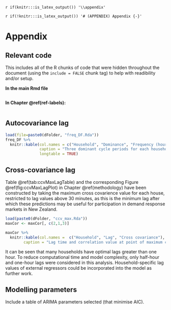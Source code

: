 `r if(knitr:::is_latex_output()) '\\appendix'`

`r if(!knitr:::is_latex_output()) '# (APPENDIX) Appendix {-}'` 

<!--
If you feel it necessary to include an appendix, it goes here.
-->


# Appendix {#appendix}

## Relevant code

This includes all of the R chunks of code that were hidden throughout the document (using the `include = FALSE` chunk tag) to help with readibility and/or setup.

**In the main Rmd file**

```r
```

**In Chapter \@ref(ref-labels):**

```r
```

## Autocovariance lag


```r
load(file=paste0(dFolder, "freq_DF.Rda"))
freq_DF %>%
  knitr::kable(col.names = c("Household", "Dominance", "Frequency (hours)"),
               caption = "Three dominant cycle periods for each household, as determined using frequency analysis",
               longtable = TRUE)
```


## Cross-covariance lag

Table \@ref(tab:ccvMaxLagTable) and the corresponding Figure \@ref(fig:ccvMaxLagPlot) in Chapter \@ref(methodology) have been constructed by taking the maximum cross covarience value for each house, restricted to lag values above 30 minutes, as this is the minimum lag after which these predictions may be useful for participation in demand response markets in New Zealand.

```r
load(paste0(dFolder, "ccv_max.Rda"))
maxCor <- maxCor[, c(2,1,3)]
```

```r
maxCor %>%
  knitr::kable(col.names =  c("Household", "Lag", "Cross covariance"),
        caption = "Lag time and correlation value at point of maximum crosscovariance")
```

It can be seen that many households have optimal lags greater than one hour. To reduce computational time and model complexity, only half-hour and one-hour lags were considered in this analysis. Household-specific lag values of external regressors could be incorporated into the model as further work.


## Modelling parameters

Include a table of ARIMA parameters selected (that minimise AIC).


